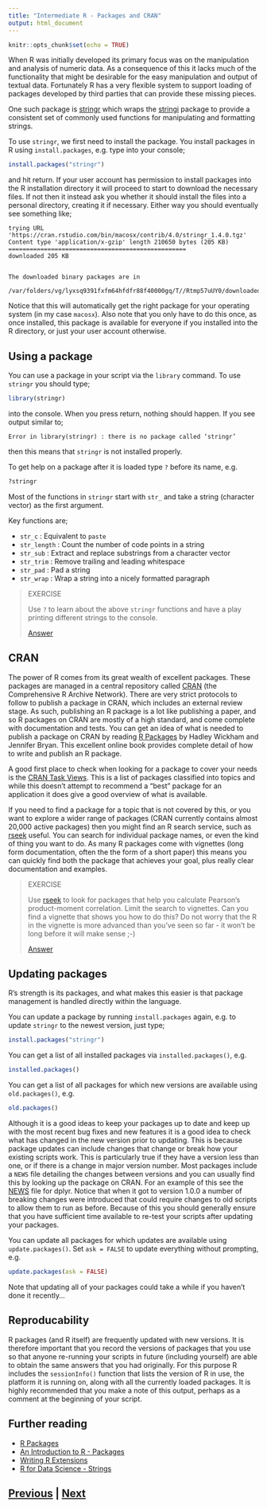 ```yaml
---
title: "Intermediate R - Packages and CRAN"
output: html_document
---
```


```r
knitr::opts_chunk$set(echo = TRUE)
```

When R was initially developed its primary focus was on the manipulation and
analysis of numeric data. As a consequence of this it lacks much of the
functionality that might be desirable for the easy manipulation and output of
textual data. Fortunately R has a very flexible system to support loading of
packages developed by third parties that can provide these missing pieces.

One such package is [stringr](https://cran.r-project.org/web/packages/stringr/index.html)
which wraps the [stringi](https://cran.r-project.org/web/packages/stringi/index.html)
package to provide a consistent set of commonly used functions for manipulating and
formatting strings.

To use `stringr`, we first need to install the package. You install
packages in R using `install.packages`, e.g. type into your console;

```R
install.packages("stringr")
```

and hit return. If your user account has permission to install packages into the
R installation directory it will proceed to start to download the necessary files. 
If not then it instead ask you whether it should install the files into a
personal directory, creating it if necessary. Either way you should eventually
see something like;

```
trying URL 'https://cran.rstudio.com/bin/macosx/contrib/4.0/stringr_1.4.0.tgz'
Content type 'application/x-gzip' length 210650 bytes (205 KB)
==================================================
downloaded 205 KB


The downloaded binary packages are in
	/var/folders/vg/lyxsq9391fxfm64hfdfr88f40000gq/T//Rtmp57uUY0/downloaded_packages
```

Notice that this will automatically get the right package for your operating
system (in my case `macosx`). Also note that you only have to do this once,
as once installed, this package is available for everyone if you installed into
the R directory, or just your user account otherwise.

## Using a package

You can use a package in your script via the `library` command. To use
`stringr` you should type;

```R
library(stringr)
```

into the console. When you press return, nothing should happen. If you see
output similar to;

```
Error in library(stringr) : there is no package called ‘stringr’
```

then this means that `stringr` is not installed properly.

To get help on a package after it is loaded type `?` before its name, e.g.

```R
?stringr
```

Most of the functions in `stringr` start with `str_` and take 
a string (character vector) as the first argument.

Key functions are;

* `str_c` : Equivalent to `paste`
* `str_length` : Count the number of code points in a string
* `str_sub` : Extract and replace substrings from a character vector
* `str_trim` : Remove trailing and leading whitespace
* `str_pad` : Pad a string
* `str_wrap` : Wrap a string into a nicely formatted paragraph

> EXERCISE
>
> Use `?` to learn about the above `stringr` functions and have a play
> printing different strings to the console.
>
> [Answer](packages_answer01.html)

## CRAN

The power of R comes from its great wealth of excellent packages. These
packages are managed in a central repository called 
[CRAN](https://cran.r-project.org) (the Comprehensive R Archive Network).
There are very strict protocols to follow to publish a package
in CRAN, which includes an external review stage. As such, publishing
an R package is a lot like publishing a paper, and so R packages
on CRAN are mostly of a high standard, and come complete with 
documentation and tests. You can get an idea of what is needed to
publish a package on CRAN by reading [R Packages](https://r-pkgs.org)
by Hadley Wickham and Jennifer Bryan. This excellent online book
provides complete detail of how to write and publish an R package.

A good first place to check when looking for a package to cover your needs is
the [CRAN Task Views](https://cran.r-project.org/web/views/). This is a list
of packages classified into topics and while this doesn't attempt to recommend
a "best" package for an application it does give a good overview of what is
available.

If you need to find a package for a topic that is not covered by this, or you
want to explore a wider range of packages (CRAN currently contains almost 20,000
active packages) then you might find an R search service, such as
[rseek](https://rseek.org) useful. You can search for individual package names, 
or even the kind of thing you want to do. As many R packages come with vignettes 
(long form documentation, often the the form of a short paper) this means
you can quickly find both the package that achieves your goal,
plus really clear documentation and examples. 

> EXERCISE
>
> Use [rseek](https://rseek.org) to look for packages that
> help you calculate Pearson's product-moment correlation. Limit 
> the search to vignettes. Can you find a vignette that shows
> you how to do this? Do not worry that the R in the vignette
> is more advanced than you've seen so far - it won't be long
> before it will make sense ;-)
>
> [Answer](packages_answer02.html)

## Updating packages

R's strength is its packages, and what makes this easier is that
package management is handled directly within the language.

You can update a package by running `install.packages` again, e.g.
to update `stringr` to the newest version, just type;

```R
install.packages("stringr")
```

You can get a list of all installed packages via `installed.packages()`,
e.g.

```R
installed.packages()
```

You can get a list of all packages for which new versions are available
using `old.packages()`, e.g.

```R
old.packages()
```

Although it is a good ideas to keep your packages up to date and keep up with
the most recent bug fixes and new features it is a good idea to check what
has changed in the new version prior to updating. This is because package
updates can include changes that change or break how your existing scripts work.
This is particularly true if they have a version less than one, or if there is
a change in major version number. Most packages include a `NEWS` file detailing
the changes between versions and you can usually find this by looking up the
package on CRAN. For an example of this see the [NEWS](https://cran.r-project.org/web/packages/dplyr/news/news.html)
file for dplyr. Notice that when it got to version 1.0.0 a number of breaking
changes were introduced that could require changes to old scripts to allow them
to run as before. Because of this you should generally ensure that you have
sufficient time available to re-test your scripts after updating your packages.

You can update all packages for which updates are available using
`update.packages()`. Set `ask = FALSE` to update everything
without prompting, e.g.

```R
update.packages(ask = FALSE)
```

Note that updating all of your packages could take a while if you haven't
done it recently...

## Reproducability

R packages (and R itself) are frequently updated with new versions. It is therefore
important that you record the versions of packages that you use so that anyone
re-running your scripts in future (including yourself) are able to obtain the
same answers that you had originally. For this purpose R includes the 
`sessionInfo()` function that lists the version of R in use, the platform it is
running on, along with all the currently loaded packages. It is highly
recommended that you make a note of this output, perhaps as a comment at the
beginning of your script.

## Further reading

* [R Packages](https://r-pkgs.org/)
* [An Introduction to R - Packages](https://cran.r-project.org/doc/manuals/r-release/R-intro.html#Packages)
* [Writing R Extensions](https://cran.r-project.org/doc/manuals/r-release/R-exts.html)
* [R for Data Science - Strings](https://r4ds.had.co.nz/strings.html)

## [Previous](formatting.html) | [Next](functions.html)
